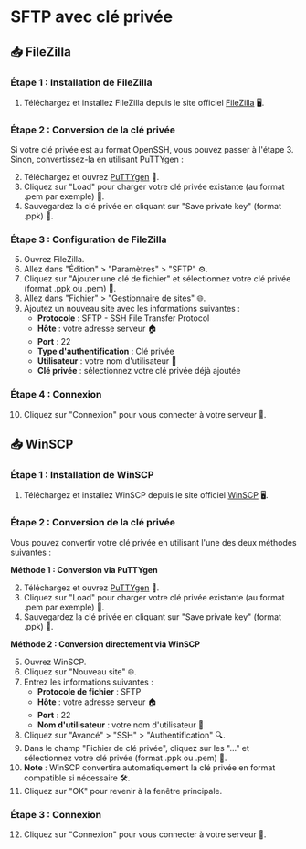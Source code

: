 
# SFTP avec clé privée

<Tabs>
  <TabItem value="filezilla" label="FileZilla" default>
  
  ## 📥 FileZilla

  ### Étape 1 : Installation de FileZilla
  1. Téléchargez et installez FileZilla depuis le site officiel [FileZilla](https://filezilla-project.org/) 🖥️.

  ### Étape 2 : Conversion de la clé privée

  Si votre clé privée est au format OpenSSH, vous pouvez passer à l'étape 3. Sinon, convertissez-la en utilisant PuTTYgen :

  2. Téléchargez et ouvrez [PuTTYgen](https://www.chiark.greenend.org.uk/~sgtatham/putty/latest.html) 🔧.
  3. Cliquez sur "Load" pour charger votre clé privée existante (au format .pem par exemple) 📂.
  4. Sauvegardez la clé privée en cliquant sur "Save private key" (format .ppk) 💾.

  ### Étape 3 : Configuration de FileZilla
  5. Ouvrez FileZilla.
  6. Allez dans "Édition" > "Paramètres" > "SFTP" ⚙️.
  7. Cliquez sur "Ajouter une clé de fichier" et sélectionnez votre clé privée (format .ppk ou .pem) 🔑.
  8. Allez dans "Fichier" > "Gestionnaire de sites" 🌐.
  9. Ajoutez un nouveau site avec les informations suivantes :
     - **Protocole** : SFTP - SSH File Transfer Protocol
     - **Hôte** : votre adresse serveur 🏠
     - **Port** : 22
     - **Type d'authentification** : Clé privée
     - **Utilisateur** : votre nom d'utilisateur 👤
     - **Clé privée** : sélectionnez votre clé privée déjà ajoutée

  ### Étape 4 : Connexion
  10. Cliquez sur "Connexion" pour vous connecter à votre serveur 🚀.

  </TabItem>

  <TabItem value="winscp" label="WinSCP">
  
  ## 📥 WinSCP

  ### Étape 1 : Installation de WinSCP
  1. Téléchargez et installez WinSCP depuis le site officiel [WinSCP](https://winscp.net/) 🖥️.

  ### Étape 2 : Conversion de la clé privée
  Vous pouvez convertir votre clé privée en utilisant l'une des deux méthodes suivantes :

  **Méthode 1 : Conversion via PuTTYgen**
  
  2. Téléchargez et ouvrez [PuTTYgen](https://www.chiark.greenend.org.uk/~sgtatham/putty/latest.html) 🔧.
  3. Cliquez sur "Load" pour charger votre clé privée existante (au format .pem par exemple) 📂.
  4. Sauvegardez la clé privée en cliquant sur "Save private key" (format .ppk) 💾.

  **Méthode 2 : Conversion directement via WinSCP**
  
  5. Ouvrez WinSCP.
  6. Cliquez sur "Nouveau site" 🌐.
  7. Entrez les informations suivantes :
     - **Protocole de fichier** : SFTP
     - **Hôte** : votre adresse serveur 🏠
     - **Port** : 22
     - **Nom d'utilisateur** : votre nom d'utilisateur 👤
  8. Cliquez sur "Avancé" > "SSH" > "Authentification" 🔍.
  9. Dans le champ "Fichier de clé privée", cliquez sur les "..." et sélectionnez votre clé privée (format .ppk ou .pem) 🔑.
  10. **Note** : WinSCP convertira automatiquement la clé privée en format compatible si nécessaire 🛠️.
  11. Cliquez sur "OK" pour revenir à la fenêtre principale.

  ### Étape 3 : Connexion
  12. Cliquez sur "Connexion" pour vous connecter à votre serveur 🚀.

  </TabItem>
</Tabs>